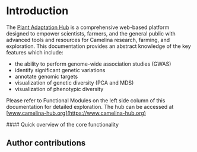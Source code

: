 


# Introduction
 
The [Plant Adaptation Hub](https://www.camelina-hub.org) is a comprehensive web-based platform designed to empower scientists, farmers, and the general public with advanced tools and resources for Camelina research, farming, and exploration. 
This documentation provides an abstract knowledge of the key features which include: 

- the ability to perform genome-wide association studies (GWAS)
- identify significant genetic variations
- annotate genomic targets
- visualization of genetic diversity (PCA and MDS)
- visualization of phenotypic diversity

Please refer to Functional Modules on the left side column of this documentation for detailed exploration. The hub can be accessed at [www.camelina-hub.org](https://www.camelina-hub.org)

<div style={{ marginTop: '2em', marginBottom: '2em', textAlign: 'left' }}>
#### Quick overview of the core functionality
</div>

 <YouTube id="bNhKhDZqAKU" />


## Author contributions


